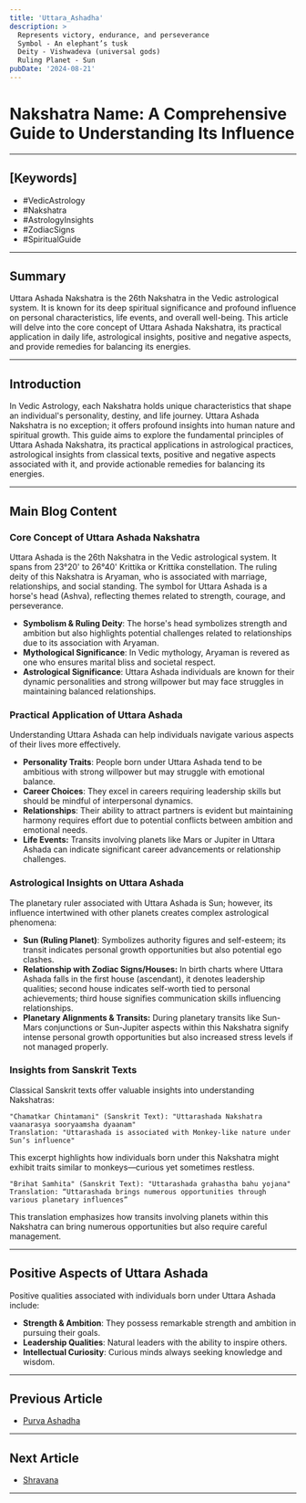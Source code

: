 ```yaml
---
title: 'Uttara_Ashadha'
description: >
  Represents victory, endurance, and perseverance
  Symbol - An elephant’s tusk
  Deity - Vishwadeva (universal gods)
  Ruling Planet - Sun
pubDate: '2024-08-21'
---
```


# Nakshatra Name: A Comprehensive Guide to Understanding Its Influence

---

## [Keywords]
- #VedicAstrology
- #Nakshatra
- #AstrologyInsights
- #ZodiacSigns
- #SpiritualGuide

---

## Summary
Uttara Ashada Nakshatra is the 26th Nakshatra in the Vedic astrological system. It is known for its deep spiritual significance and profound influence on personal characteristics, life events, and overall well-being. This article will delve into the core concept of Uttara Ashada Nakshatra, its practical application in daily life, astrological insights, positive and negative aspects, and provide remedies for balancing its energies.

---

## Introduction
In Vedic Astrology, each Nakshatra holds unique characteristics that shape an individual's personality, destiny, and life journey. Uttara Ashada Nakshatra is no exception; it offers profound insights into human nature and spiritual growth. This guide aims to explore the fundamental principles of Uttara Ashada Nakshatra, its practical applications in astrological practices, astrological insights from classical texts, positive and negative aspects associated with it, and provide actionable remedies for balancing its energies.

---

## Main Blog Content

### Core Concept of Uttara Ashada Nakshatra

Uttara Ashada is the 26th Nakshatra in the Vedic astrological system. It spans from 23°20' to 26°40' Krittika or Krittika constellation. The ruling deity of this Nakshatra is Aryaman, who is associated with marriage, relationships, and social standing. The symbol for Uttara Ashada is a horse's head (Ashva), reflecting themes related to strength, courage, and perseverance.

- **Symbolism & Ruling Deity**: The horse's head symbolizes strength and ambition but also highlights potential challenges related to relationships due to its association with Aryaman.
- **Mythological Significance**: In Vedic mythology, Aryaman is revered as one who ensures marital bliss and societal respect.
- **Astrological Significance**: Uttara Ashada individuals are known for their dynamic personalities and strong willpower but may face struggles in maintaining balanced relationships.

### Practical Application of Uttara Ashada

Understanding Uttara Ashada can help individuals navigate various aspects of their lives more effectively.

- **Personality Traits**: People born under Uttara Ashada tend to be ambitious with strong willpower but may struggle with emotional balance.
- **Career Choices**: They excel in careers requiring leadership skills but should be mindful of interpersonal dynamics.
- **Relationships**: Their ability to attract partners is evident but maintaining harmony requires effort due to potential conflicts between ambition and emotional needs.
- **Life Events:** Transits involving planets like Mars or Jupiter in Uttara Ashada can indicate significant career advancements or relationship challenges.

### Astrological Insights on Uttara Ashada

The planetary ruler associated with Uttara Ashada is Sun; however, its influence intertwined with other planets creates complex astrological phenomena:

- **Sun (Ruling Planet)**: Symbolizes authority figures and self-esteem; its transit indicates personal growth opportunities but also potential ego clashes.
- **Relationship with Zodiac Signs/Houses:** In birth charts where Uttara Ashada falls in the first house (ascendant), it denotes leadership qualities; second house indicates self-worth tied to personal achievements; third house signifies communication skills influencing relationships.
- **Planetary Alignments & Transits:** During planetary transits like Sun-Mars conjunctions or Sun-Jupiter aspects within this Nakshatra signify intense personal growth opportunities but also increased stress levels if not managed properly.

### Insights from Sanskrit Texts

Classical Sanskrit texts offer valuable insights into understanding Nakshatras:

```plaintext
"Chamatkar Chintamani" (Sanskrit Text): "Uttarashada Nakshatra vaanarasya sooryaamsha dyaanam"
Translation: "Uttarashada is associated with Monkey-like nature under Sun’s influence"
```

This excerpt highlights how individuals born under this Nakshatra might exhibit traits similar to monkeys—curious yet sometimes restless.

```plaintext
"Brihat Samhita" (Sanskrit Text): "Uttarashada grahastha bahu yojana"
Translation: “Uttarashada brings numerous opportunities through various planetary influences”
```

This translation emphasizes how transits involving planets within this Nakshatra can bring numerous opportunities but also require careful management.

---

## Positive Aspects of Uttara Ashada

Positive qualities associated with individuals born under Uttara Ashada include:

- **Strength & Ambition**: They possess remarkable strength and ambition in pursuing their goals.
- **Leadership Qualities**: Natural leaders with the ability to inspire others.
- **Intellectual Curiosity**: Curious minds always seeking knowledge and wisdom.


---

## Previous Article
- [Purva Ashadha](/blogs-md/05_Nakshatra/0520_Purva_Ashadha.mdx)

---

## Next Article
- [Shravana](/blogs-md/05_Nakshatra/0522_Shravana.mdx)

---

